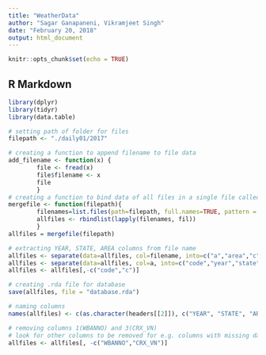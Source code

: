 ---
title: "WeatherData"
author: "Sagar Ganapaneni, Vikramjeet Singh"
date: "February 20, 2018"
output: html_document
---

```{r setup, include=FALSE}
knitr::opts_chunk$set(echo = TRUE)
```

## R Markdown

```{r}
library(dplyr)
library(tidyr)
library(data.table) 

# setting path of folder for files
filepath <- "./daily01/2017"

# creating a function to append filename to file data
add_filename <- function(x) {
        file <- fread(x)
        file$filename <- x
        file
        }
# creating a function to bind data of all files in a single file called "allfiles"
mergefile <- function(filepath){
        filenames=list.files(path=filepath, full.names=TRUE, pattern = "\\.txt$")
        allfiles <- rbindlist(lapply(filenames, fil))
        }
allfiles = mergefile(filepath)

# extracting YEAR, STATE, AREA columns from file name 
allfiles <- separate(data=allfiles, col=filename, into=c("a","area","c"), sep="_")
allfiles <- separate(data=allfiles, col=a, into=c("code","year","state"), sep="-")
allfiles <- allfiles[,-c("code","c")]

# creating .rda file for database 
save(allfiles, file = "database.rda")

# naming columns
names(allfiles) <- c(as.character(headers[[2]]), c("YEAR", "STATE", "AREA"))

# removing columns 1(WBANNO) and 3(CRX_VN)
# look for other columns to be removed for e.g. columns with missing data have lowest possible integer
allfiles <- allfiles[, -c("WBANNO","CRX_VN")]

```

